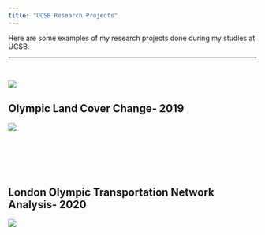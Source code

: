 ```yaml
---
title: "UCSB Research Projects"
---
```

Here are some examples of my research projects done during my studies at UCSB.



---
<br>

![](img/mission-creek-fim.gif)


## Olympic Land Cover Change- **2019**

![](img/poster_edits.jpg)

<br>
<br>
<br> 
<br>

## London Olympic Transportation Network Analysis- **2020**

![](img/finals_poster_176-page-001.jpg)
